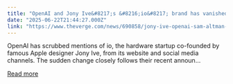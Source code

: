```yaml
---
title: "OpenAI and Jony Ive&#8217;s &#8216;io&#8217; brand has vanished, but their AI hardware deal remains"
date: "2025-06-22T21:44:27.000Z"
link: "https://www.theverge.com/news/690858/jony-ive-openai-sam-altman-ai-hardware"
---
```


OpenAI has scrubbed mentions of io, the hardware startup co-founded by famous Apple designer Jony Ive, from its website and social media channels. The sudden change closely follows their recent announ...

[Read more](https://www.theverge.com/news/690858/jony-ive-openai-sam-altman-ai-hardware)
